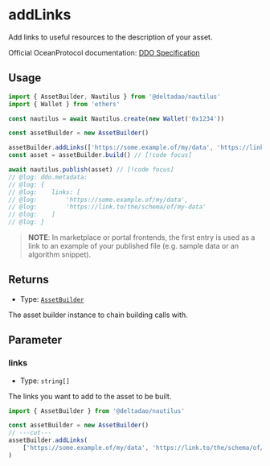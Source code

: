 # addLinks

Add links to useful resources to the description of your asset.

Official OceanProtocol documentation: [DDO Specification](https://docs.oceanprotocol.com/developers/ddo-specification)

## Usage

```ts twoslash
import { AssetBuilder, Nautilus } from '@deltadao/nautilus'
import { Wallet } from 'ethers'

const nautilus = await Nautilus.create(new Wallet('0x1234'))

const assetBuilder = new AssetBuilder()

assetBuilder.addLinks(['https://some.example.of/my/data', 'https://link.to/the/schema/of/my-data']) // [!code focus]
const asset = assetBuilder.build() // [!code focus]

await nautilus.publish(asset) // [!code focus]
// @log: ddo.metadata: 
// @log: { 
// @log:    links: [
// @log:        'https://some.example.of/my/data',
// @log:        'https://link.to/the/schema/of/my-data'
// @log:    ]
// @log: }
```

> **NOTE**: In marketplace or portal frontends, the first entry is used as a link to an example of your published file (e.g. sample data or an algorithm snippet).

## Returns

- Type: [`AssetBuilder`](/docs/api/AssetBuilder)

The asset builder instance to chain building calls with.

## Parameter

### links

- Type: `string[]`

The links you want to add to the asset to be built.

```ts twoslash
import { AssetBuilder } from '@deltadao/nautilus'

const assetBuilder = new AssetBuilder()
// ---cut---
assetBuilder.addLinks(
    ['https://some.example.of/my/data', 'https://link.to/the/schema/of/my-data'] // [!code focus]
) 
```